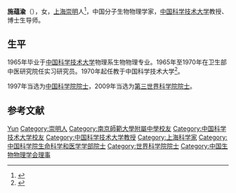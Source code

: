 {{Infobox scientist
| name              = 施蕴渝
| birth_date        = {{birth year and age|1942|4}}
| birth_place       = {{CHN}}[[上海|上海]][[崇明|崇明]]
| nationality       = {{PRC}}
| field             = 
| residence         = [[合肥市|合肥市]]
| workplaces        = [[中国科学技术大学|中国科学技术大学]]
| alma_mater        = [[中国科学技术大学|中国科学技术大学]]
| prizes            = {{Awards|award=[[中国科学院院士|中国科学院院士]]|year=1997年}}{{Awards|award=[[发展中国家科学院|发展中国家科学院]]院士|year=2009年}}
}}
'''施蕴渝'''（{{bd|1942年|4月||}}），女，[[上海|上海]][[崇明县|崇明]]人<ref>{{cite web|url=http://www.casad.cas.cn/aca/374/smkxhyxxb-200906-t20090624_1803189.html|title=院士信息 施蕴渝|publisher=中国科学院|accessdate=2019-02-18|archive-date=2019-04-03|archive-url=https://web.archive.org/web/20190403225002/http://www.casad.cas.cn/aca/374/smkxhyxxb-200906-t20090624_1803189.html|dead-url=no}}</ref>，中国分子生物物理学家，[[中国科学技术大学|中国科学技术大学]]教授、博士生导师。

== 生平 ==
1965年毕业于[[中国科学技术大学|中国科学技术大学]]物理系生物物理专业。1965年至1970年在卫生部中医研究院任实习研究员。1970年起任教于中国科学技术大学<ref>{{cite web|url=https://biox.ustc.edu.cn/2010/0903/c703a3276/page.htm|title=师资队伍 施蕴渝|publisher=中国科学技术大学生命科学学院|accessdate=2019-02-18|archive-date=2019-02-19|archive-url=https://web.archive.org/web/20190219015553/https://biox.ustc.edu.cn/2010/0903/c703a3276/page.htm|dead-url=no}}</ref>。

1997年当选为[[中国科学院院士|中国科学院院士]]，2009年当选为[[第三世界科学院院士|第三世界科学院院士]]。

== 参考文献 ==
{{Reflist}}

{{中国科学院生命科学和医学学部院士}}
{{Navboxes
| title  = 施蕴渝在[[中国生物物理学会|中国生物物理学会]]的职务
| list1  =
{{中国生物物理学会第四届理事会}}
{{中国生物物理学会第五届理事会}}
{{中国生物物理学会第十届理事会}}
{{中国生物物理学会第十一届理事会}}
}}

{{Authority control}}
{{DEFAULTSORT:Shi}}
[[Category:施姓|Yun]]
[[Category:崇明人|Category:崇明人]]
[[Category:南京師範大學附屬中學校友|Category:南京師範大學附屬中學校友]]
[[Category:中国科学技术大学校友|Category:中国科学技术大学校友]]
[[Category:中国科学技术大学教授|Category:中国科学技术大学教授]]
[[Category:上海科学家|Category:上海科学家]]
[[Category:中国科学院生命科学和医学学部院士|Category:中国科学院生命科学和医学学部院士]]
[[Category:世界科学院院士|Category:世界科学院院士]]
[[Category:中国生物物理学会理事|Category:中国生物物理学会理事]]